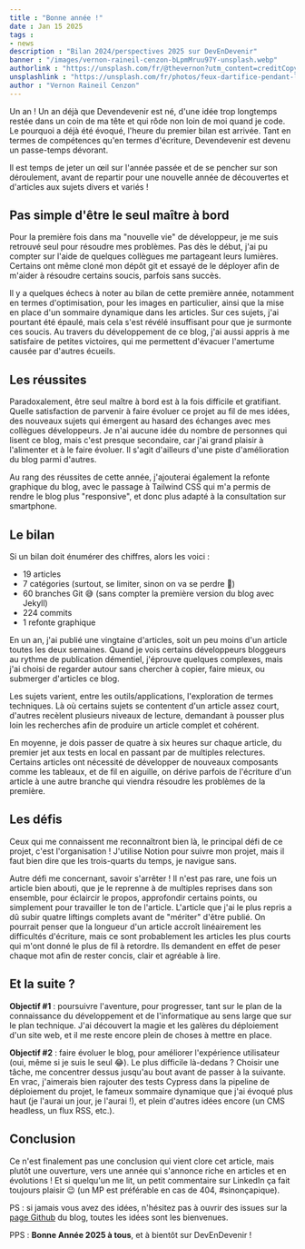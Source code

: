 ```yaml
---
title : "Bonne année !"
date : Jan 15 2025
tags :
- news
description : "Bilan 2024/perspectives 2025 sur DevEnDevenir"
banner : "/images/vernon-raineil-cenzon-bLpmMruu97Y-unsplash.webp"
authorlink : "https://unsplash.com/fr/@thevernon?utm_content=creditCopyText&utm_medium=referral&utm_source=unsplash"
unsplashlink : "https://unsplash.com/fr/photos/feux-dartifice-pendant-la-nuit-bLpmMruu97Y?utm_content=creditCopyText&utm_medium=referral&utm_source=unsplash"
author : "Vernon Raineil Cenzon"
---
```


Un an ! Un an déjà que Devendevenir est né, d'une idée trop longtemps restée dans un coin de ma tête et qui rôde non loin de moi quand je code. Le pourquoi a déjà été évoqué, l'heure du premier bilan est arrivée. Tant en termes de compétences qu'en termes d'écriture, Devendevenir est devenu un passe-temps dévorant.

Il est temps de jeter un œil sur l'année passée et de se pencher sur son déroulement, avant de repartir pour une nouvelle année de découvertes et d'articles aux sujets divers et variés !

## Pas simple d'être le seul maître à bord

Pour la première fois dans ma "nouvelle vie" de développeur, je me suis retrouvé seul pour résoudre mes problèmes. Pas dès le début, j'ai pu compter sur l'aide de quelques collègues me partageant leurs lumières. Certains ont même cloné mon dépôt git et essayé de le déployer afin de m'aider à résoudre certains soucis, parfois sans succès.

Il y a quelques échecs à noter au bilan de cette première année, notamment en termes d'optimisation, pour les images en particulier, ainsi que la mise en place d'un sommaire dynamique dans les articles. Sur ces sujets, j'ai pourtant été épaulé, mais cela s'est révélé insuffisant pour que je surmonte ces soucis. Au travers du développement de ce blog, j'ai aussi appris à me satisfaire de petites victoires, qui me permettent d'évacuer l'amertume causée par d'autres écueils.

## Les réussites

Paradoxalement, être seul maître à bord est à la fois difficile et gratifiant. Quelle satisfaction de parvenir à faire évoluer ce projet au fil de mes idées, des nouveaux sujets qui émergent au hasard des échanges avec mes collègues développeurs. Je n'ai aucune idée du nombre de personnes qui lisent ce blog, mais c'est presque secondaire, car j'ai grand plaisir à l'alimenter et à le faire évoluer. Il s'agit d'ailleurs d'une piste d'amélioration du blog parmi d'autres.

Au rang des réussites de cette année, j'ajouterai également la refonte graphique du blog, avec le passage à Tailwind CSS qui m'a permis de rendre le blog plus "responsive", et donc plus adapté à la consultation sur smartphone.

## Le bilan

Si un bilan doit énumérer des chiffres, alors les voici :

- 19 articles
- 7 catégories (surtout, se limiter, sinon on va se perdre 🤣)
- 60 branches Git 😅 (sans compter la première version du blog avec Jekyll)
- 224 commits
- 1 refonte graphique

En un an, j'ai publié une vingtaine d'articles, soit un peu moins d'un article toutes les deux semaines. Quand je vois certains développeurs bloggeurs au rythme de publication démentiel, j'éprouve quelques complexes, mais j'ai choisi de regarder autour sans chercher à copier, faire mieux, ou submerger d'articles ce blog.

Les sujets varient, entre les outils/applications, l'exploration de termes techniques. Là où certains sujets se contentent d'un article assez court, d'autres recèlent plusieurs niveaux de lecture, demandant à pousser plus loin les recherches afin de produire un article complet et cohérent.

En moyenne, je dois passer de quatre à six heures sur chaque article, du premier jet aux tests en local en passant par de multiples relectures. Certains articles ont nécessité de développer de nouveaux composants comme les tableaux, et de fil en aiguille, on dérive parfois de l'écriture d'un article à une autre branche qui viendra résoudre les problèmes de la première.

## Les défis

Ceux qui me connaissent me reconnaîtront bien là, le principal défi de ce projet, c'est l'organisation ! J'utilise Notion pour suivre mon projet, mais il faut bien dire que les trois-quarts du temps, je navigue sans.

Autre défi me concernant, savoir s'arrêter ! Il n'est pas rare, une fois un article bien abouti, que je le reprenne à de multiples reprises dans son ensemble, pour éclaircir le propos, approfondir certains points, ou simplement pour travailler le ton de l'article. L'article que j'ai le plus repris a dû subir quatre liftings complets avant de "mériter" d'être publié. On pourrait penser que la longueur d'un article accroît linéairement les difficultés d'écriture, mais ce sont probablement les articles les plus courts qui m'ont donné le plus de fil à retordre. Ils demandent en effet de peser chaque mot afin de rester concis, clair et agréable à lire.

## Et la suite ?

**Objectif #1** : poursuivre l'aventure, pour progresser, tant sur le plan de la connaissance du développement et de l'informatique au sens large que sur le plan technique. J'ai découvert la magie et les galères du déploiement d'un site web, et il me reste encore plein de choses à mettre en place.

**Objectif #2** : faire évoluer le blog, pour améliorer l'expérience utilisateur (oui, même si je suis le seul 😂). Le plus difficile là-dedans ? Choisir une tâche, me concentrer dessus jusqu'au bout avant de passer à la suivante. En vrac, j'aimerais bien rajouter des tests Cypress dans la pipeline de déploiement du projet, le fameux sommaire dynamique que j'ai évoqué plus haut (je l'aurai un jour, je l'aurai !), et plein d'autres idées encore (un CMS headless, un flux RSS, etc.).

## Conclusion

Ce n'est finalement pas une conclusion qui vient clore cet article, mais plutôt une ouverture, vers une année qui s'annonce riche en articles et en évolutions ! Et si quelqu'un me lit, un petit commentaire sur LinkedIn ça fait toujours plaisir 😉 (un MP est préférable en cas de 404, #sinonçapique).

PS : si jamais vous avez des idées, n'hésitez pas à ouvrir des issues sur la [page Github](https://github.com/ludovicdean/devendevenir/issues) du blog, toutes les idées sont les bienvenues.

PPS : **Bonne Année 2025 à tous**, et à bientôt sur DevEnDevenir !